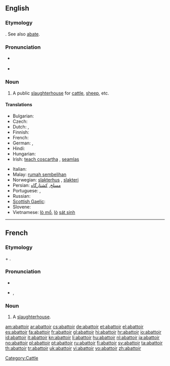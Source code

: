 {{was wotd|2008|December|7}}
==English==
{{Wikisource1911Enc|Abattoir}}

===Etymology===
{{etyl|fr|en}} {{term|abattoir|lang=fr}}. See also [[abate]].

===Pronunciation===
* {{a|UK|US}} {{IPA|/ˈæb.ə.twɑː/}}
* {{audio|en-us-abattoir.ogg|Audio (US)}}

===Noun===
{{en-noun}}

# A public [[slaughterhouse]] for [[cattle]], [[sheep]], etc.

====Translations====
{{trans-top|public slaughterhouse}}
* Bulgarian: {{t+|bg|кланица|f}}
* Czech: {{t-|cs|jatky|f|p}}
* Dutch: {{t+|nl|slachthuis|n}}, {{t+|nl|abattoir|n}}
* Finnish: {{t+|fi|teurastamo}}
* French: {{t+|fr|abattoir|m}}
* German: {{t-|de|Schlachthaus|n}}, {{t+|de|Schlachthof|m}}
* Hindi: {{t|hi|बूचड़खाना|m|sc=Deva}}
* Hungarian: {{t+|hu|vágóhíd}}
* Irish: [[teach coscartha]] {{m}}, [[seamlas]]
{{trans-mid}}
* Italian: {{t-|it|mattatoio}}
* Malay: [[rumah sembelihan]]
* Norwegian: [[slakterhus]] {{n}}, [[slakteri]] {{n}}
* Persian: [[مسلخ]], [[کشتارگاه]]
* Portuguese: {{t+|pt|matadouro}}, {{t+|pt|açougue}}
* Russian: {{t+|ru|бойня|f|tr=bójn'a}}
* [[Scottish Gaelic]]: {{t-|gd|taigh-spadaidh|m|xs=Scottish Gaelic}}
* Slovene: {{t|sl|klavnica|f}}
* Vietnamese: [[lò mổ]], [[lò]] [[sát sinh]]
{{trans-bottom}}

----

==French==

===Etymology===
{{term|abattre|Abattre|to slaughter}} + {{term|-oir}}.

===Pronunciation===
* {{audio|Fr-abattoir.ogg|audio}}
* {{IPA|/a.ba.twaʁ/|lang=fr}}, {{SAMPA|/a.ba.twaR/}}

===Noun===
{{fr-noun|m}}

# A [[slaughterhouse]].

[[Category:Cattle]]

[[am:abattoir]]
[[ar:abattoir]]
[[cs:abattoir]]
[[de:abattoir]]
[[et:abattoir]]
[[el:abattoir]]
[[es:abattoir]]
[[fa:abattoir]]
[[fr:abattoir]]
[[gl:abattoir]]
[[hi:abattoir]]
[[hr:abattoir]]
[[io:abattoir]]
[[id:abattoir]]
[[it:abattoir]]
[[kn:abattoir]]
[[li:abattoir]]
[[hu:abattoir]]
[[nl:abattoir]]
[[ja:abattoir]]
[[no:abattoir]]
[[pl:abattoir]]
[[pt:abattoir]]
[[ru:abattoir]]
[[fi:abattoir]]
[[sv:abattoir]]
[[ta:abattoir]]
[[th:abattoir]]
[[tr:abattoir]]
[[uk:abattoir]]
[[vi:abattoir]]
[[vo:abattoir]]
[[zh:abattoir]]